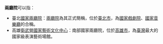 '''兩廳院'''可以指：
*臺北[[國家兩廳院|國家兩廳院]]：[[兩廳院|兩廳院]]為其正式簡稱，位於[[臺北市|臺北市]]，為[[國家戲劇院|國家戲劇院]]、[[國家音樂廳|國家音樂廳]]的合稱。
*高雄[[衛武營國家藝術文化中心|衛武營國家藝術文化中心]]：南部國家兩廳院，位於[[高雄市|高雄市]]，為[[臺灣|臺灣]]最大的國家級表演藝術場館。

{{disambig|B|Cat=三字建築物消歧義}}